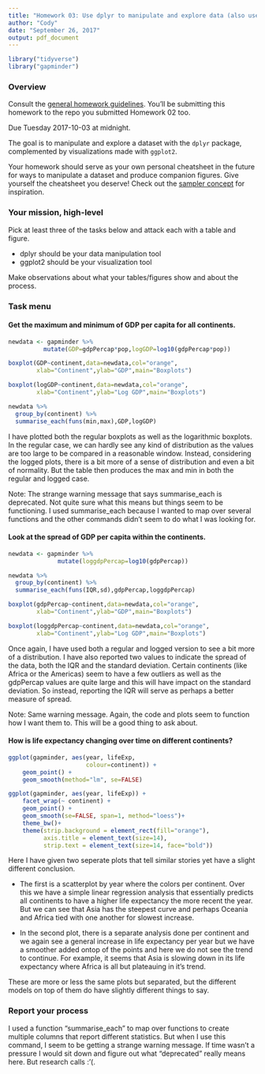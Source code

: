 ```yaml
---
title: "Homework 03: Use dplyr to manipulate and explore data (also use ggplot2)"
author: "Cody"
date: "September 26, 2017"
output: pdf_document
---
```


```r
library("tidyverse")
library("gapminder")
```



### Overview

Consult the [general homework guidelines](hw00_homework-guidelines.html). You'll be submitting this homework to the repo you submitted Homework 02 too.

Due Tuesday 2017-10-03 at midnight.

The goal is to manipulate and explore a dataset with the `dplyr` package, complemented by visualizations made with `ggplot2`.

Your homework should serve as your own personal cheatsheet in the future for ways to manipulate a dataset and produce companion figures. Give yourself the cheatsheet you deserve! Check out the [sampler concept](http://en.wikipedia.org/wiki/Sampler_(needlework)) for inspiration.



### Your mission, high-level

Pick at least three of the tasks below and attack each with a table and figure.

  * dplyr should be your data manipulation tool
  * ggplot2 should be your visualization tool

Make observations about what your tables/figures show and about the process.


### Task menu

#### Get the maximum and minimum of GDP per capita for all continents.

```r
newdata <- gapminder %>% 
          mutate(GDP=gdpPercap*pop,logGDP=log10(gdpPercap*pop))

boxplot(GDP~continent,data=newdata,col="orange",
        xlab="Continent",ylab="GDP",main="Boxplots")

boxplot(logGDP~continent,data=newdata,col="orange",
        xlab="Continent",ylab="Log GDP",main="Boxplots")

newdata %>% 
  group_by(continent) %>% 
  summarise_each(funs(min,max),GDP,logGDP)
```
I have plotted both the regular boxplots as well as the logarithmic boxplots. In the regular case, we can hardly see any kind of distribution as the values are too large to be compared in a reasonable window. Instead, considering the logged plots, there is a bit more of a sense of distribution and even a bit of normality. But the table then produces the max and min in both the regular and logged case.

Note: The strange warning message that says summarise_each is deprecated. Not quite sure what this means but things seem to be functioning. I used summarise_each because I wanted to map over several functions and the other commands didn't seem to do what I was looking for.

#### Look at the spread of GDP per capita within the continents.

```r
newdata <- gapminder %>% 
              mutate(loggdpPercap=log10(gdpPercap))

newdata %>% 
  group_by(continent) %>% 
  summarise_each(funs(IQR,sd),gdpPercap,loggdpPercap)

boxplot(gdpPercap~continent,data=newdata,col="orange",
        xlab="Continent",ylab="GDP",main="Boxplots")

boxplot(loggdpPercap~continent,data=newdata,col="orange",
        xlab="Continent",ylab="Log GDP",main="Boxplots")
```
Once again, I have used both a regular and logged version to see a bit more of a distribution. I have also reported two values to indicate the spread of the data, both the IQR and the standard deviation. Certain continents (like Africa or the Americas) seem to have a few outliers as well as the gdpPercap values are quite large and this will have impact on the standard deviation. So instead, reporting the IQR will serve as perhaps a better measure of spread.

Note: Same warning message. Again, the code and plots seem to function how I want them to. This will be a good thing to ask about.



#### How is life expectancy changing over time on different continents?

```r

ggplot(gapminder, aes(year, lifeExp,
                      colour=continent)) +
    geom_point() +
    geom_smooth(method="lm", se=FALSE)

ggplot(gapminder, aes(year, lifeExp)) +
    facet_wrap(~ continent) +
    geom_point() +
    geom_smooth(se=FALSE, span=1, method="loess")+
    theme_bw()+
    theme(strip.background = element_rect(fill="orange"),
          axis.title = element_text(size=14),
          strip.text = element_text(size=14, face="bold"))
```
Here I have given two seperate plots that tell similar stories yet have a slight different conclusion. 

* The first is a scatterplot by year where the colors per continent. Over this we have a simple linear regression analysis that essentially predicts all continents to have a higher life expectancy the more recent the year. But we can see that Asia has the steepest curve and perhaps Oceania and Africa tied with one another for slowest increase.

* In the second plot, there is a separate analysis done per continent and we again see a general increase in life expectancy per year but we have a smoother added ontop of the points and here we do not see the trend to continue. For example, it seems that Asia is slowing down in its life expectancy where Africa is all but plateauing in it's trend.

These are more or less the same plots but separated, but the different models on top of them do have slightly different things to say.



### Report your process

I used a function "summarise_each" to map over functions to create multiple columns that report different statistics. But when I use this command, I seem to be getting a strange warning message. If time wasn't a pressure I would sit down and figure out what "deprecated" really means here. But research calls :'(.
